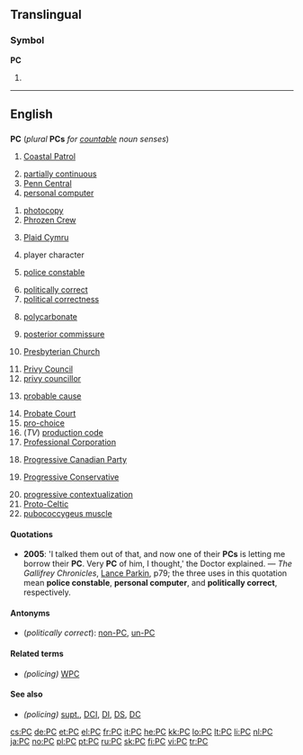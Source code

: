 {{see|pc|pC}}
==Translingual==

===Symbol===
'''PC'''

# {{SI-unit|peta|coulomb|[[electric charge]]}}

----

==English==

==={{initialism}}===
'''PC''' (''plural'' '''PCs''' ''for [[countable]] noun senses'')

# {{US|navy}} [[w:Coastal Patrol|Coastal Patrol]]
# [[partially continuous]]
# [[w:Penn Central|Penn Central]]
# [[personal computer]]
<!--"petacoulomb" is a translingual symbol - see above-->
# [[photocopy]]
# [[w:Phrozen Crew|Phrozen Crew]]
# {{UK|politics}} [[w:Plaid Cymru|Plaid Cymru]]
# player character
# {{UK}}{{Canada}} [[police constable]]
# [[politically correct]]
# [[political correctness]]
# {{organic compound}} [[polycarbonate]]
# [[posterior commissure]]
# {{US}} [[w:Presbyterian Church|Presbyterian Church]]
# [[privy council|Privy Council]]
# [[privy councillor]]
# {{US}} [[probable cause]]
# [[Probate Court]]
# [[pro-choice]]
# (''TV'') [[production code]]
# [[Professional Corporation]]
# {{Canada}} [[w:Progressive Canadian Party|Progressive Canadian Party]]
# {{Canada}}{{dated}} [[w:Progressive Conservative|Progressive Conservative]]
# [[progressive contextualization]]
# [[Proto-Celtic]]
# [[pubococcygeus muscle]]

====Quotations====
* '''2005''': 'I talked them out of that, and now one of their '''PCs''' is letting me borrow their '''PC'''. Very '''PC''' of him, I thought,' the Doctor explained. &mdash; ''The Gallifrey Chronicles'', [[Lance Parkin|Lance Parkin]], p79; the three uses in this quotation mean '''police constable''', '''personal computer''', and '''politically correct''', respectively.

====Antonyms====
* (''politically correct''): [[non-PC]], [[un-PC]]

====Related terms====
* ''(policing)'' [[WPC]]

====See also====
* ''(policing)'' [[supt.]], [[DCI]], [[DI]], [[DS]], [[DC]]

[[cs:PC]]
[[de:PC]]
[[et:PC]]
[[el:PC]]
[[fr:PC]]
[[it:PC]]
[[he:PC]]
[[kk:PC]]
[[lo:PC]]
[[lt:PC]]
[[li:PC]]
[[nl:PC]]
[[ja:PC]]
[[no:PC]]
[[pl:PC]]
[[pt:PC]]
[[ru:PC]]
[[sk:PC]]
[[fi:PC]]
[[vi:PC]]
[[tr:PC]]